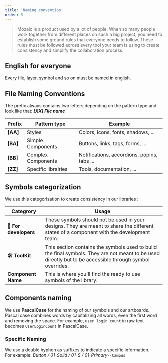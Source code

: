 ```yaml
---
title: 'Naming convention'
order: 5
---
```


> Mozaic is a product used by a lot of people. When so many people work together from different places on such a big project, you need to establish some ground rules that everyone needs to follow. These rules must be followed across every tool your team is using to create consistency and simplify the collaboration process.

## English for everyone

Every file, layer, symbol and so on must be named in english.

## File Naming Conventions

The prefix always contains two letters depending on the pattern type and look like that: **_[XX] File name_**

| Prefix   | Pattern type        | Example                                     |
| -------- | ------------------- | ------------------------------------------- |
| **[AA]** | Styles              | Colors, icons, fonts, shadows, ...          |
| **[BA]** | Simple Components   | Buttons, links, tags, forms, ...            |
| **[BB]** | Complex Components  | Notifications, accordions, popins, tabs ... |
| **[ZZ]** | Specific librairies | Tools, documentation, ...                   |

## Symbols categorization

We use this categorisation to create consistency in our libraries :

| Categrory             | Usage                                                                                                                                                    |
| --------------------- | -------------------------------------------------------------------------------------------------------------------------------------------------------- |
| **👾 For developers** | These symbols should not be used in your designs. They are meant to share the different states of a component with the development team.                 |
| **🛠 ToolKit**         | This section contains the symbols used to build the final symbols. They are not meant to be used directly but to be accessible through symbol overrides. |
| **Component Name**    | This is where you'll find the ready to use symbols of the library.                                                                                       |

## Components naming

We use **PascalCase** for the naming of our symbols and our artboards. Pascal case combines words by capitalizing all words, even the first word and removing the space. For example, `user login count` in raw text becomes `UserLoginCount` in PascalCase.

### Specific Naming

We use a double hyphen as suffixes to indicate a specific information.  
For example: _Button / 01-Solid / 01-S / 01-Primary_`--Campus`
